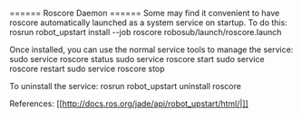 ====== Roscore Daemon ======
Some may find it convenient to have roscore automatically launched as a system service on startup. To do this:
  rosrun robot_upstart install --job roscore robosub/launch/roscore.launch
  
Once installed, you can use the normal service tools to manage the service:
  sudo service roscore status
  sudo service roscore start
  sudo service roscore restart
  sudo service roscore stop
  
To uninstall the service:
  rosrun robot_upstart uninstall roscore
  
References:
[[http://docs.ros.org/jade/api/robot_upstart/html/|]]
